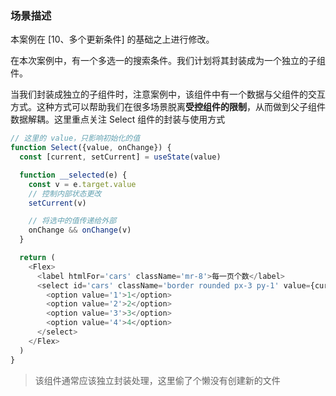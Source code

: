 
<Cardruntime><MainCase /></Cardruntime>

### 场景描述

本案例在 [10、多个更新条件] 的基础之上进行修改。


在本次案例中，有一个多选一的搜索条件。我们计划将其封装成为一个独立的子组件。


当我们封装成独立的子组件时，注意案例中，该组件中有一个数据与父组件的交互方式。这种方式可以帮助我们在很多场景脱离**受控组件的限制**，从而做到父子组件数据解耦。这里重点关注 Select 组件的封装与使用方式

```js
// 这里的 value，只影响初始化的值
function Select({value, onChange}) {
  const [current, setCurrent] = useState(value)

  function __selected(e) {
    const v = e.target.value
    // 控制内部状态更改
    setCurrent(v)

    // 将选中的值传递给外部
    onChange && onChange(v)
  }

  return (
    <Flex>
      <label htmlFor='cars' className='mr-8'>每一页个数</label>
      <select id='cars' className='border rounded px-3 py-1' value={current} onChange={__selected}>
        <option value='1'>1</option>
        <option value='2'>2</option>
        <option value='3'>3</option>
        <option value='4'>4</option>
      </select>
    </Flex>
  )
}
```

> 该组件通常应该独立封装处理，这里偷了个懒没有创建新的文件
